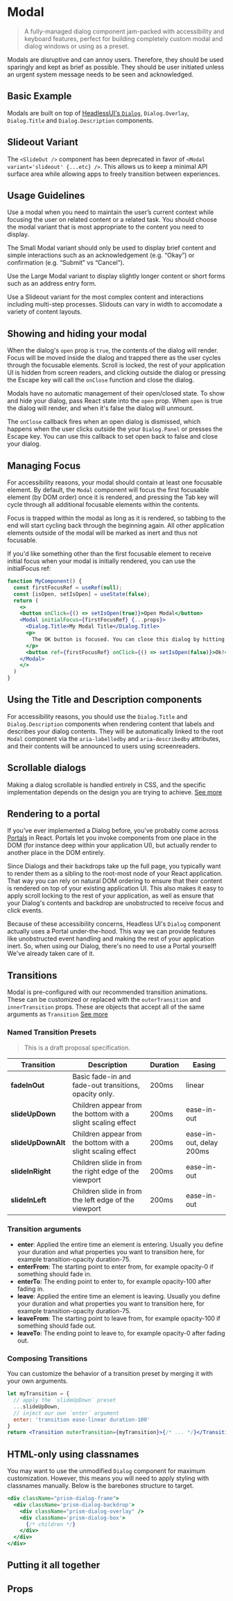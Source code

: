 
<Meta title="Docs/Modal" component={Modal} />

# Modal

> A fully-managed dialog component jam-packed with accessibility and keyboard features, perfect for building completely custom modal and dialog windows or using as a preset.

Modals are disruptive and can annoy users. Therefore, they should be used sparingly and kept as brief as possible. They should be user initiated unless an urgent system message needs to be seen and acknowledged.

## Basic Example

<Canvas>
  <Story id='components-modal--basic-example' />
</Canvas>

Modals are built on top of [HeadlessUI's `Dialog`](https://headlessui.dev/react/dialog), `Dialog.Overlay`, `Dialog.Title` and `Dialog.Description` components.


## Slideout Variant

The `<SlideOut />` component has been deprecated in favor of `<Modal variant='slideout' {...etc} />`. This allows us to keep a minimal API surface area while allowing apps to freely transition between experiences.

<Canvas>
  <Story id="components-modal--variant-behavior" />
</Canvas>


## Usage Guidelines

Use a modal when you need to maintain the user’s current context while focusing the user on related content or a related task. You should choose the modal variant that is most appropriate to the content you need to display.

The Small Modal variant should only be used to display brief content and simple interactions such as an acknowledgement (e.g. “Okay”) or confirmation (e.g. “Submit” vs “Cancel”).

Use the Large Modal variant to display slightly longer content or short forms such as an address entry form.

Use a Slideout variant for the most complex content and interactions including multi-step processes. Slidouts can vary in width to accomodate a variety of content layouts.

## Showing and hiding your modal

When the dialog's `open` prop is `true`, the contents of the dialog will render. Focus will be moved inside the dialog and trapped there as the user cycles through the focusable elements. Scroll is locked, the rest of your application UI is hidden from screen readers, and clicking outside the dialog or pressing the Escape key will call the `onClose` function and close the dialog.

Modals have no automatic management of their open/closed state. To show and hide your dialog, pass React state into the `open` prop. When `open` is true the dialog will render, and when it's false the dialog will unmount.

The `onClose` callback fires when an open dialog is dismissed, which happens when the user clicks outside the your `Dialog.Panel` or presses the Escape key. You can use this callback to set open back to false and close your dialog.

## Managing Focus

For accessibility reasons, your modal should contain at least one focusable element. By default, the `Modal` component will focus the first focusable element (by DOM order) once it is rendered, and pressing the Tab key will cycle through all additional focusable elements within the contents.

Focus is trapped within the modal as long as it is rendered, so tabbing to the end will start cycling back through the beginning again. All other application elements outside of the modal will be marked as inert and thus not focusable.

If you'd like something other than the first focusable element to receive initial focus when your modal is initially rendered, you can use the initialFocus ref:

```jsx
function MyComponent() {
  const firstFocusRef = useRef(null);
  const [isOpen, setIsOpen] = useState(false);
  return (
    <>
    <button onClick={() => setIsOpen(true)}>Open Modal</button>
    <Modal initialFocus={firstFocusRef} {...props}>
      <Dialog.Title>My Modal Title</Dialog.Title>
      <p>
        The OK button is focused. You can close this dialog by hitting enter.
      </p>
      <button ref={firstFocusRef} onClick={() => setIsOpen(false)}>Ok!</button>
    </Modal>
    </>
  )
}
```

## Using the Title and Description components

For accessibility reasons, you should use the `Dialog.Title` and `Dialog.Description` components when rendering content that labels and describes your dialog contents. They will be automatically linked to the root `Modal` component via the `aria-labelledby` and `aria-describedby` attributes, and their contents will be announced to users using screenreaders.

## Scrollable dialogs

Making a dialog scrollable is handled entirely in CSS, and the specific implementation depends on the design you are trying to achieve. [See more](https://headlessui.dev/react/dialog#scrollable-dialogs)


## Rendering to a portal

If you've ever implemented a Dialog before, you've probably come across [Portals](https://reactjs.org/docs/portals.html) in React. Portals let you invoke components from one place in the DOM (for instance deep within your application UI), but actually render to another place in the DOM entirely.

Since Dialogs and their backdrops take up the full page, you typically want to render them as a sibling to the root-most node of your React application. That way you can rely on natural DOM ordering to ensure that their content is rendered on top of your existing application UI. This also makes it easy to apply scroll locking to the rest of your application, as well as ensure that your Dialog's contents and backdrop are unobstructed to receive focus and click events.

Because of these accessibility concerns, Headless UI's `Dialog` component actually uses a Portal under-the-hood. This way we can provide features like unobstructed event handling and making the rest of your application inert. So, when using our Dialog, there's no need to use a Portal yourself! We've already taken care of it.

## Transitions

Modal is pre-configured with our recommended transition animations. These can be customized or replaced with the `outerTransition` and `innerTransition` props. These are objects that accept all of the same arguments as `Transition` [See more](https://headlessui.dev/react/dialog#transitions)

### Named Transition Presets

> This is a draft proposal specification.

| Transition | Description | Duration | Easing |
| ---------- | ----------- | --------- | ----- |
| **fadeInOut** | Basic fade-in and fade-out transitions, opacity only. | 200ms | linear |
| **slideUpDown** | Children appear from the bottom with a slight scaling effect | 200ms | ease-in-out |
| **slideUpDownAlt** | Children appear from the bottom with a slight scaling effect | 200ms | ease-in-out, delay 200ms |
| **slideInRight** | Children slide in from the right edge of the viewport | 200ms | ease-in-out |
| **slideInLeft** | Children slide in from the left edge of the viewport | 200ms | ease-in-out |

### Transition arguments

- **enter**: Applied the entire time an element is entering. Usually you define your duration and what properties you want to transition here, for example transition-opacity duration-75.
- **enterFrom**: The starting point to enter from, for example opacity-0 if something should fade in.
- **enterTo**: The ending point to enter to, for example opacity-100 after fading in.
- **leave**: Applied the entire time an element is leaving. Usually you define your duration and what properties you want to transition here, for example transition-opacity duration-75.
- **leaveFrom**: The starting point to leave from, for example opacity-100 if something should fade out.
- **leaveTo**: The ending point to leave to, for example opacity-0 after fading out.

### Composing Transitions

You can customize the behavior of a transition preset by merging it with your own arguments.

```jsx
let myTransition = {
  // apply the `slideUpDown` preset
  ...slideUpDown,
  // inject our own `enter` argument
  enter: 'transition ease-linear duration-100'
}
return <Transition outerTransition={myTransition}>{/* ... */}</Transition>
```

## HTML-only using classnames

You may want to use the unmodified `Dialog` component for maximum customization. However, this means you will need to apply styling with classnames manually. Below is the barebones structure to target.

```jsx
<div className="prism-dialog-frame">
  <div className='prism-dialog-backdrop'>
    <div className="prism-dialog-overlay" />
    <div className='prism-dialog-box'>
      {/* children */}
    </div>
  </div>
</div>
```

## Putting it all together
<Canvas>
  <Story name='1. Modal' id='components-card--login-flow' />
</Canvas>

## Props

<ArgsTable tabs={Modal} />
